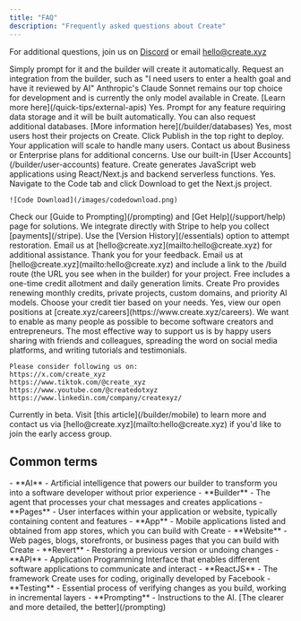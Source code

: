 ```yaml
---
title: "FAQ"
description: "Frequently asked questions about Create"
---
```


For additional questions, join us on [Discord](https://create.xyz/discord) or email [hello@create.xyz](mailto:hello@create.xyz)

<AccordionGroup>
  <Accordion title="How do I create a new page, component, or other element?">
    Simply prompt for it and the builder will create it automatically.
  </Accordion>
  <Accordion title="How do I add AI to my app?">
    Request an integration from the builder, such as "I need users to enter a health goal and have it reviewed by AI"
  </Accordion>
  <Accordion title="Which AI model is the best?">
    Anthropic's Claude Sonnet remains our top choice for development and is currently the only model available in Create.
  </Accordion>
  <Accordion title="How do I connect to an external API?">
    [Learn more here](/quick-tips/external-apis)
  </Accordion>
  <Accordion title="Can I add databases?">
    Yes. Prompt for any feature requiring data storage and it will be built automatically. You can also request additional databases. [More information here](/builder/databases)
  </Accordion>
  <Accordion title="Can I host my app on Create? Will it scale to handle many users?">
    Yes, most users host their projects on Create. Click Publish in the top right to deploy. Your application will scale to handle many users. Contact us about Business or Enterprise plans for additional concerns.
  </Accordion>
  <Accordion title="How do I add users, sign up, and sign in to my app?">
    Use our built-in [User Accounts](/builder/user-accounts) feature.
  </Accordion>
  <Accordion title="What language does Create write code in under the hood?">
    Create generates JavaScript web applications using React/Next.js and backend serverless functions.
  </Accordion>
  <Accordion title="Can I export the code?">
    Yes. Navigate to the Code tab and click Download to get the Next.js project.
    
    ![Code Download](/images/codedownload.png)
  </Accordion>
  <Accordion title="How do I fix this error?">
    Check our [Guide to Prompting](/prompting) and [Get Help](/support/help) page for solutions.
  </Accordion>
  <Accordion title="How do I collect payments for an app I made?">
    We integrate directly with Stripe to help you collect [payments](/stripe).
  </Accordion>
  <Accordion title="I accidentally deleted something I shouldn't have. Is there any way to get it back?">
    Use the [Version History](/essentials) option to attempt restoration. Email us at [hello@create.xyz](mailto:hello@create.xyz) for additional assistance.
  </Accordion>
  <Accordion title="I think I found a bug. Where should I report it?">
    Thank you for your feedback. Email us at [hello@create.xyz](mailto:hello@create.xyz) and include a link to the /build route (the URL you see when in the builder) for your project.
  </Accordion>
  <Accordion title="What is the difference between free vs. Create Pro?">
    Free includes a one-time credit allotment and daily generation limits. Create Pro provides renewing monthly credits, private projects, custom domains, and priority AI models. Choose your credit tier based on your needs.
  </Accordion>
  <Accordion title="Are you hiring?">
    Yes, view our open positions at [create.xyz/careers](https://www.create.xyz/careers).
  </Accordion>
  <Accordion title="Why are you doing this?">
    We want to enable as many people as possible to become software creators and entrepreneurs.
  </Accordion>
  <Accordion title="I love this product. How can I help?">
    The most effective way to support us is by happy users sharing with friends and colleagues, spreading the word on social media platforms, and writing tutorials and testimonials.

    Please consider following us on:
    https://x.com/create_xyz
    https://www.tiktok.com/@create_xyz
    https://www.youtube.com/@createdotxyz
    https://www.linkedin.com/company/createxyz/
  </Accordion>
  <Accordion title="How do I publish to iOS or Android?" defaultOpen="false">
    Currently in beta. Visit [this article](/builder/mobile) to learn more and contact us via [hello@create.xyz](mailto:hello@create.xyz) if you'd like to join the early access group.
  </Accordion>
</AccordionGroup>

## Common terms

<Expandable title="Glossary" defaultOpen>
  - **AI** - Artificial intelligence that powers our builder to transform you into a software developer without prior experience
  - **Builder** - The agent that processes your chat messages and creates applications
  - **Pages** - User interfaces within your application or website, typically containing content and features
  - **App** - Mobile applications listed and obtained from app stores, which you can build with Create
  - **Website** - Web pages, blogs, storefronts, or business pages that you can build with Create
  - **Revert** - Restoring a previous version or undoing changes
  - **API** - Application Programming Interface that enables different software applications to communicate and interact
  - **ReactJS** - The framework Create uses for coding, originally developed by Facebook
  - **Testing** - Essential process of verifying changes as you build, working in incremental layers
  - **Prompting** - Instructions to the AI. [The clearer and more detailed, the better](/prompting)
</Expandable>